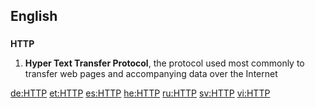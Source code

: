==English==

==={{initialism}}===
'''HTTP'''

# '''Hyper Text Transfer Protocol''', the protocol used most commonly to transfer web pages and accompanying data over the Internet

[[de:HTTP]]
[[et:HTTP]]
[[es:HTTP]]
[[he:HTTP]]
[[ru:HTTP]]
[[sv:HTTP]]
[[vi:HTTP]]